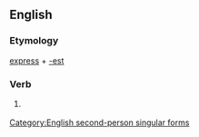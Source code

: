 ==English==

===Etymology===
[[express]] + [[-est]]

===Verb===
{{infl|en|verb form}}

# {{archaic}} {{form of|Second-person singular simple present form|express}}

[[Category:English second-person singular forms]]
